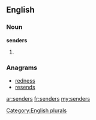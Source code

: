 ==English==

===Noun===
'''senders'''

# {{plural of|[[sender]]}}

===Anagrams===
* [[redness#English|redness]]
* [[resends#English|resends]]

[[Category:English plurals]]

[[ar:senders]]
[[fr:senders]]
[[my:senders]]